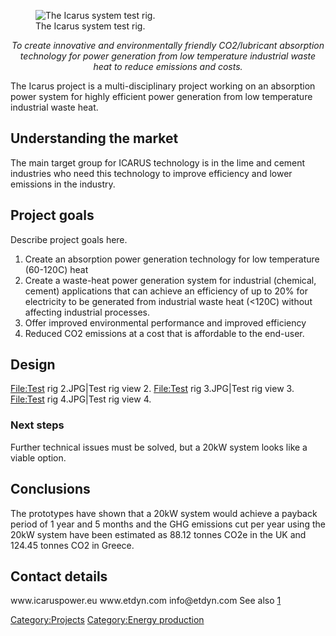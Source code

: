 <!-- Comments that appear only in the edit view are formatted like this. -->
<!-- These comments are offered as an aid as you get started. Remove as you wish. -->
<!-- next line is the code for inserting an image; delete if you don't have an image yet -->
[[File:Test rig 1.JPG|thumb|right|The Icarus system test rig.]]

<center>''To create innovative and environmentally friendly CO2/lubricant absorption technology for power generation from low temperature industrial waste heat to reduce emissions and costs.''</center>

The Icarus project is a multi-disciplinary project working on an absorption power system for highly efficient power generation from low temperature industrial waste heat.

== Understanding the market ==

The main target group for ICARUS technology is in the lime and cement industries who need this technology to improve efficiency and lower emissions in the industry.   


== Project goals ==

Describe project goals here.

# Create an absorption power generation technology for low temperature (60-120C) heat
# Create a waste-heat power generation system for industrial (chemical, cement) applications that can achieve an efficiency of up to 20% for electricity to be generated from industrial waste heat (<120C) without affecting industrial processes. 
# Offer improved environmental performance and improved efficiency 
# Reduced CO2 emissions at a cost that is affordable to the end-user.

== Design ==

<gallery caption="Sample gallery">
File:Test rig 2.JPG|Test rig view 2.
File:Test rig 3.JPG|Test rig view 3.
File:Test rig 4.JPG|Test rig view 4. 
</gallery>


=== Next steps ===

Further technical issues must be solved, but a 20kW system looks like a viable option.

== Conclusions ==

The prototypes have shown that a 20kW system would achieve a payback period of 1 year and 5 months and the GHG emissions cut per year using the 20kW system have been estimated as 88.12 tonnes CO2e in the UK and 124.45 tonnes CO2 in Greece.


== Contact details ==

www.icaruspower.eu
www.etdyn.com
info@etdyn.com
See also [https://www.youtube.com/watch?v=5jla5FBb6UI]

<!-- Don't change the next line unless you intend to change the categorization -->
<!-- Do add additional, appropriate categories.  See http://www.appropedia.org/Appropedia:CategoryTree for ideas. -->
[[Category:Projects]]
[[Category:Energy production]]